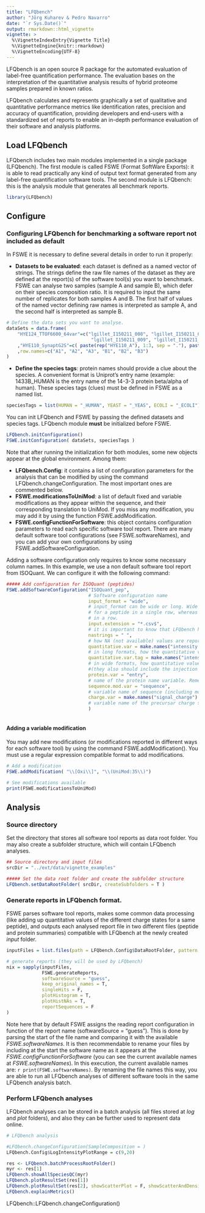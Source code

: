 ```yaml
---
title: "LFQbench"
author: "Jörg Kuharev & Pedro Navarro"
date: "`r Sys.Date()`"
output: rmarkdown::html_vignette
vignette: >
  %\VignetteIndexEntry{Vignette Title}
  %\VignetteEngine{knitr::rmarkdown}
  %\VignetteEncoding{UTF-8}
---
```


LFQbench is an open source R package for the automated evaluation of label-free quantification performance. The evaluation bases on the interpretation of the quantitative analysis results of hybrid proteome samples prepared in known ratios.

LFQbench calculates and represents graphically a set of qualitative and quantitative performance metrics like identification rates, precision and accuracy of quantification, providing developers and end-users with a standardized set of reports to enable an in-depth performance evaluation of their software and analysis platforms.

## Load LFQbench 

LFQbench includes two main modules implemented in a single package (LFQbench). The first module is called FSWE (Format SoftWare Exports): it is able to read
practically any kind of output text format generated from any label-free quantification software tools. The second module is LFQbench: this is the analysis module that generates all benchmark reports.

```r

library(LFQbench)

```

## Configure 

### Configuring LFQbench for benchmarking a software report not included as default

In FSWE it is necessary to define several details in order to run it properly:

* __Datasets to be evaluated__: each dataset is defined as a named vector of strings. The strings define the raw file names of the dataset as they are defined at the report(s) of the software tool(s) you want to benchmark. FSWE can analyse two samples (sample A and sample B), which defer on their species composition ratio. It is required to input the same number of replicates for both samples A and B. The first half of values of the named vector defining raw names is interpreted as sample A, and the second half is interpreted as sample B.


```r

# Define the data sets you want to analyse. 
dataSets = data.frame(
    "HYE124_TTOF6600_64var"=c("lgillet_I150211_008", "lgillet_I150211_010", "lgillet_I150211_012", # A
                               "lgillet_I150211_009", "lgillet_I150211_011", "lgillet_I150211_013") # B
    ,"HYE110_SynaptG2S"=c( paste(rep("HYE110_A"), 1:3, sep = "."), paste(rep("HYE110_B"), 1:3, sep = "."))
    ,row.names=c("A1", "A2", "A3", "B1", "B2", "B3")
)

```

* __Define the species tags__: protein names should provide a clue about the species. A convenient format is Uniprot's entry name (example: 1433B_HUMAN is the entry name of the 14-3-3 protein beta/alpha of human). These species tags (clues) must be defined in FSWE as a named list.

```r

speciesTags = list(HUMAN = "_HUMAN", YEAST = "_YEAS", ECOLI = "_ECOLI") 

```


You can init LFQbench and FSWE by passing the defined datasets and species tags. LFQbench module __must__ be initialized before FSWE.

```r

LFQbench.initConfiguration()
FSWE.initConfiguration( dataSets, speciesTags )

```


Note that after running the initialization for both modules, some new objects appear at the global environment. Among them: 

* __LFQbench.Config__: it contains a list of configuration parameters for the analysis that can be modified by using the command LFQbench.changeConfiguration. The most important ones are commented below.
* __FSWE.modificationsToUniMod__: a list of default fixed and variable modifications as they appear within the sequence, and their corresponding translation to UniMod. If you miss any modification, you may add it by using the function FSWE.addModification.
* __FSWE.configFunctionForSoftware__: this object contains configuration parameters to read each specific software tool report. There are many default software tool configurations (see FSWE.softwareNames), and you can add your own configurations by using FSWE.addSoftwareConfiguration. 

Adding a software configuration only requires to know some necessary column names. In this example, we use a non default software tool report from ISOQuant. We can configure it with the following command:

```r

##### Add configuration for ISOQuant (peptides) 
FSWE.addSoftwareConfiguration("ISOQuant_pep",               
                              # Software configuration name      
                              input_format = "wide",        
                              # input_format can be wide or long. Wide contains all quantitative values (all samples and replicates) 
                              # for a peptide in a single row, whereas long contains a single quantitative value (just one replicate)
                              # in a row.
                              input.extension = "*.csv$",
                              # it is important to know that LFQbench honours the extension: csv are COMMA separated values, tsv are TAB separated values
                              nastrings = " ",
                              # how NA (not available) values are reported
                              quantitative.var = make.names("intensity in"),
                              # in long formats, how the quantitative value column is named
                              quantitative.var.tag = make.names("intensity in"),
                              # in wide formats, how quantitative values are tagged 
                              #(they also should include the injection names reported at the datasets object)
                              protein.var = "entry",
                              # name of the protein name variable. Remember: protein names should include species information (speciesTags)
                              sequence.mod.var = "sequence",
                              # variable name of sequence (including modifications as defined in FSWE.modificationsToUniMod)
                              charge.var = make.names("signal_charge")
                              # variable name of the precursar charge state.
                              )
                            

```


#### Adding a variable modification

You may add new modifications (or modifications reported in different ways for each software tool) by using the command FSWE.addModification(). You must use a regular expression compatible format to add modifications.  

```r

# Add a modification
FSWE.addModification( "\\[Oxi\\]", "\\(UniMod:35\\)")

# See modifications available
print(FSWE.modificationsToUniMod)


```


## Analysis

### Source directory

Set the directory that stores all software tool reports as data root folder. You may also create a subfolder structure, which will contain LFQbench analyses.

```r

## Source directory and input files
srcDir = "../ext/data/vignette_examples"

##### Set the data root folder and create the subfolder structure
LFQbench.setDataRootFolder( srcDir, createSubfolders = T )

```


### Generate reports in LFQbench format.

FSWE parses software tool reports, makes some common data processing (like adding up quantitative values of the different charge states for a same peptide), 
and outputs each analysed report file in two different files (peptide and protein summaries) compatible with LFQbench at the newly created _input_ folder.

```r

inputFiles = list.files(path = LFQbench.Config$DataRootFolder, pattern = "\\..+")

# generate reports (they will be used by LFQbench)
nix = sapply(inputFiles, 
             FSWE.generateReports,
             softwareSource = "guess",
             keep_original_names = T,
             singleHits = F,
             plotHistogram = T, 
             plotHistNAs = T, 
             reportSequences = F
)

```

Note here that by default FSWE assigns the reading report configuration in function of the report name (softwareSource = "guess"). This is done by parsing the start of the file name and comparing it with the available _FSWE.softwareNames_. It is then recommendable to rename your files by including at the start the software name as it appears at the _FSWE.configFunctionForSoftware_ (you can see the current available names at _FSWE.softwareNames_). In this execution, the current available names are: `r print(FSWE.softwareNames)`. By renaming the file names this way, you are able to run all LFQbench analyses of different software tools in the same LFQbench analysis batch. 

### Perform LFQbench analyses

LFQbench analyses can be stored in a batch analysis (all files stored at _log_ and _plot_ folders), and also they can be further used to represent data online.

```r

# LFQbench analysis

#LFQbench.changeConfiguration(SampleComposition = )
LFQbench.Config$LogIntensityPlotRange = c(9,20)

res <- LFQbench.batchProcessRootFolder()
myr <- res[1]
LFQbench.showAllSpeciesQC(myr)
LFQbench.plotResultSet(res[1])
LFQbench.plotResultSet(res[2], showScatterPlot = F, showScatterAndDensityPlot = T, showBoxPlot = F, showDensityPlot = F)
LFQbench.explainMetrics()


```


LFQbench::LFQbench.changeConfiguration()


